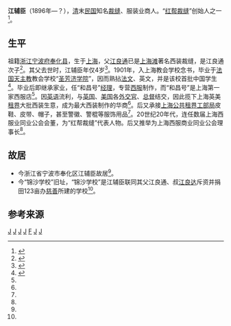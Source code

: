 '''江辅臣'''（1896年—？），[[清朝|清]]末[[中華民國|民国]]知名[[裁缝|裁缝]]、服装业商人。“[[红帮裁缝|红帮裁缝]]”创始人之一<ref name="jiang house">{{cite web |url=http://www.people.com.cn/GB/shehui/1062/2029301.html |title=红帮裁缝创始人江辅臣故居之谜解开 |publisher=人民网 |author=社会万象 |date=2003年8月21日 |access-date=2016年9月8日 |archive-date=2018年10月1日 |archive-url=https://web.archive.org/web/20181001231909/http://www.people.com.cn/GB/shehui/1062/2029301.html |dead-url=no }}</ref>。

==生平==

祖籍[[浙江|浙江]][[宁波府|宁波府]][[奉化县|奉化县]]，生于[[上海|上海]]，父[[江良通|江良通]]已是[[上海滩|上海滩]]著名西装裁缝，是江良通次子<ref>{{cite web|url=http://home.blshe.com/blog.php?uid=5337&id=624578 |title=百年“和昌” |date=2010年9月13日}}</ref>。其父去世时，江辅臣年仅4岁<ref name="jiang liangtong">{{cite web |url=http://news.sina.com.cn/o/2003-12-24/13431420754s.shtml |title=江良通才是红帮裁缝创始人 |publisher=新浪新闻 |date=2003年12月24日 |access-date=2016-09-08 |archive-date=2019-06-07 |archive-url=https://web.archive.org/web/20190607220847/http://news.sina.com.cn/o/2003-12-24/13431420754s.shtml |dead-url=no }}</ref>。1901年，入上海教会学校念书，毕业于[[法国|法国]][[天主教|天主教]]教会学校“[[聖芳濟書院_(上海)|圣芳济学院]]”，因而熟拈[[法文|法文]]、英文，并是该校首批中国学生<ref name="jiang father son">{{cite web |url=http://hi.online.sh.cn/content/2015-04/03/content_7347142_4.htm |title=老底子一件衬衫多趣闻 |publisher=新民晚报 |author=上海风情 |date=2015-04-03 |access-date=2016-09-08 |archive-date=2019-06-26 |archive-url=https://web.archive.org/web/20190626085812/https://hi.online.sh.cn/content/2015-04/03/content_7347142_4.htm |dead-url=no }}</ref>。毕业后即继承家业，任“和昌号”[[经理|经理]]，专营[[西服|西服]]制作，而“和昌号”是上海第一家西服店<ref name="jiang house"/>。因[[英语|英语]]流利，与[[英国|英国]]、[[美国|美国]]各[[外交官|外交官]]、[[总督|总督]]结交，因此揽下上海英美[[租界|租界]]大批西装生意，成为最大西装制作的华商<ref name="jiang liangtong"/>。后又承接[[上海公共租界|上海公共租界]][[工部局|工部局]]皮鞋、皮带、帽子，甚至警徽、警棍等服饰用品<ref name="jiang father son"/>。20世纪20年代，连任数届上海西服业同业公会会董，为“红帮裁缝”代表人物。后又推举为上海西服商业同业公会理事长<ref name="jiang liangtong"/>。

==故居==
* 今浙江省宁波市奉化区江辅臣故居<ref name="jiang house"/>。
* 今“锦沙学校”旧址，“锦沙学校”是江辅臣联同其父江良通、叔[[江良达|江良达]]斥资并捐田123亩办[[慈善|慈善]]所建的学校<ref name="jiang house"/>。

==参考来源==
{{reflist|2}}

[[Category:奉化人|J]]
[[Category:宁波裔上海人|J]]
[[Category:清朝商人|J]]
[[Category:中华民国企业家|J]]
[[Category:棠溪江氏|F]]
[[Category:宁波商帮|J]]
[[Category:红帮裁缝|J]]